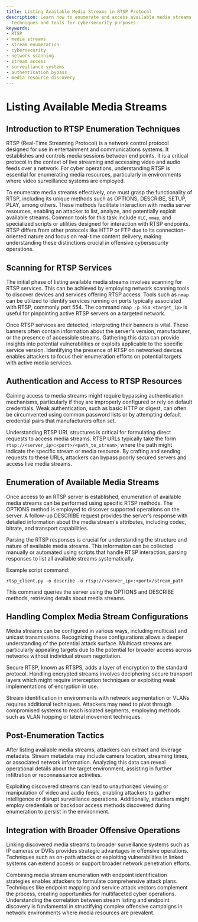 ```yaml
---
title: Listing Available Media Streams in RTSP Protocol
description: Learn how to enumerate and access available media streams using RTSP
  techniques and tools for cybersecurity purposes.
keywords:
- RTSP
- media streams
- stream enumeration
- cybersecurity
- network scanning
- stream access
- surveillance systems
- authentication bypass
- media resource discovery
---
```


# Listing Available Media Streams

## Introduction to RTSP Enumeration Techniques

RTSP (Real-Time Streaming Protocol) is a network control protocol designed for use in entertainment and communications systems. It establishes and controls media sessions between end points. It is a critical protocol in the context of live streaming and accessing video and audio feeds over a network. For cyber operations, understanding RTSP is essential for enumerating media resources, particularly in environments where video surveillance systems are employed.

To enumerate media streams effectively, one must grasp the functionality of RTSP, including its unique methods such as OPTIONS, DESCRIBE, SETUP, PLAY, among others. These methods facilitate interaction with media server resources, enabling an attacker to list, analyze, and potentially exploit available streams. Common tools for this task include `VLC`, `nmap`, and specialized scripts or utilities designed for interaction with RTSP endpoints. RTSP differs from other protocols like HTTP or FTP due to its connection-oriented nature and focus on real-time content delivery, making understanding these distinctions crucial in offensive cybersecurity operations.

## Scanning for RTSP Services

The initial phase of listing available media streams involves scanning for RTSP services. This can be achieved by employing network scanning tools to discover devices and services offering RTSP access. Tools such as `nmap` can be utilized to identify services running on ports typically associated with RTSP, commonly port 554. The command `nmap -p 554 <target_ip>` is useful for pinpointing active RTSP servers on a targeted network.

Once RTSP services are detected, interpreting their banners is vital. These banners often contain information about the server's version, manufacturer, or the presence of accessible streams. Gathering this data can provide insights into potential vulnerabilities or exploits applicable to the specific service version. Identifying the presence of RTSP on networked devices enables attackers to focus their enumeration efforts on potential targets with active media services.

## Authentication and Access to RTSP Resources

Gaining access to media streams might require bypassing authentication mechanisms, particularly if they are improperly configured or rely on default credentials. Weak authentication, such as basic HTTP or digest, can often be circumvented using common password lists or by attempting default credential pairs that manufacturers often set.

Understanding RTSP URL structures is critical for formulating direct requests to access media streams. RTSP URLs typically take the form `rtsp://<server_ip>:<port>/<path_to_stream>`, where the path might indicate the specific stream or media resource. By crafting and sending requests to these URLs, attackers can bypass poorly secured servers and access live media streams.

## Enumeration of Available Media Streams

Once access to an RTSP server is established, enumeration of available media streams can be performed using specific RTSP methods. The OPTIONS method is employed to discover supported operations on the server. A follow-up DESCRIBE request provides the server’s response with detailed information about the media stream's attributes, including codec, bitrate, and transport capabilities.

Parsing the RTSP responses is crucial for understanding the structure and nature of available media streams. This information can be collected manually or automated using scripts that handle RTSP interaction, parsing responses to list all available streams systematically.

Example script command:
```shell
rtsp_client.py -o describe -u rtsp://<server_ip>:<port>/stream_path
```
This command queries the server using the OPTIONS and DESCRIBE methods, retrieving details about media streams.

## Handling Complex Media Stream Configurations

Media streams can be configured in various ways, including multicast and unicast transmissions. Recognizing these configurations allows a deeper understanding of the potential attack surface. Multicast streams are particularly appealing targets due to the potential for broader access across networks without individual stream negotiation.

Secure RTSP, known as RTSPS, adds a layer of encryption to the standard protocol. Handling encrypted streams involves deciphering secure transport layers which might require interception techniques or exploiting weak implementations of encryption in use.

Stream identification in environments with network segmentation or VLANs requires additional techniques. Attackers may need to pivot through compromised systems to reach isolated segments, employing methods such as VLAN hopping or lateral movement techniques.

## Post-Enumeration Tactics

After listing available media streams, attackers can extract and leverage metadata. Stream metadata may include camera location, streaming times, or associated network information. Analyzing this data can reveal operational details about the target environment, assisting in further infiltration or reconnaissance activities.

Exploiting discovered streams can lead to unauthorized viewing or manipulation of video and audio feeds, enabling attackers to gather intelligence or disrupt surveillance operations. Additionally, attackers might employ credentials or backdoor access methods discovered during enumeration to persist in the environment.

## Integration with Broader Offensive Operations

Linking discovered media streams to broader surveillance systems such as IP cameras or DVRs provides strategic advantages in offensive operations. Techniques such as on-path attacks or exploiting vulnerabilities in linked systems can extend access or support broader network penetration efforts.

Combining media stream enumeration with endpoint identification strategies enables attackers to formulate comprehensive attack plans. Techniques like endpoint mapping and service attack vectors complement the process, creating opportunities for multifaceted cyber operations. Understanding the correlation between stream listing and endpoint discovery is fundamental in structifying complex offensive campaigns in network environments where media resources are prevalent.